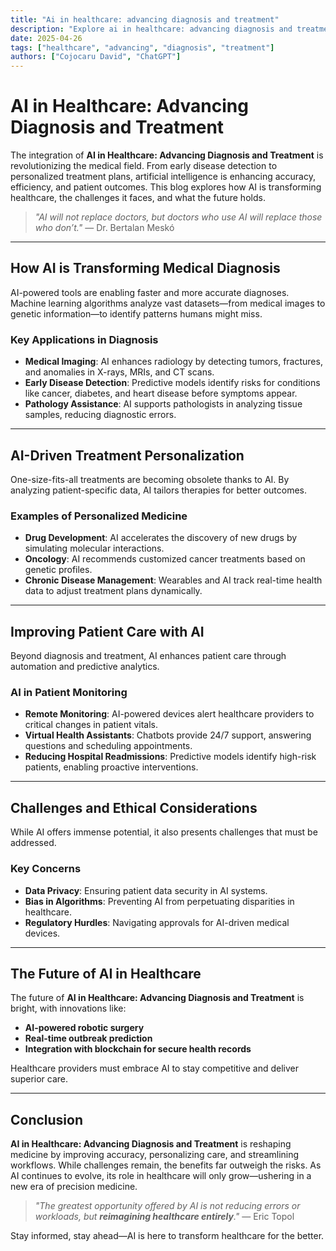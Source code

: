 ```yaml
---
title: "Ai in healthcare: advancing diagnosis and treatment"
description: "Explore ai in healthcare: advancing diagnosis and treatment in this detailed guide, offering insights, strategies, and practical tips to enhance your understanding and application of the topic."
date: 2025-04-26
tags: ["healthcare", "advancing", "diagnosis", "treatment"]
authors: ["Cojocaru David", "ChatGPT"]
---
```


# AI in Healthcare: Advancing Diagnosis and Treatment  

The integration of **AI in Healthcare: Advancing Diagnosis and Treatment** is revolutionizing the medical field. From early disease detection to personalized treatment plans, artificial intelligence is enhancing accuracy, efficiency, and patient outcomes. This blog explores how AI is transforming healthcare, the challenges it faces, and what the future holds.  

> *"AI will not replace doctors, but doctors who use AI will replace those who don’t."* — Dr. Bertalan Meskó  

---

## How AI is Transforming Medical Diagnosis  

AI-powered tools are enabling faster and more accurate diagnoses. Machine learning algorithms analyze vast datasets—from medical images to genetic information—to identify patterns humans might miss.  

### Key Applications in Diagnosis  
- **Medical Imaging**: AI enhances radiology by detecting tumors, fractures, and anomalies in X-rays, MRIs, and CT scans.  
- **Early Disease Detection**: Predictive models identify risks for conditions like cancer, diabetes, and heart disease before symptoms appear.  
- **Pathology Assistance**: AI supports pathologists in analyzing tissue samples, reducing diagnostic errors.  

---

## AI-Driven Treatment Personalization  

One-size-fits-all treatments are becoming obsolete thanks to AI. By analyzing patient-specific data, AI tailors therapies for better outcomes.  

### Examples of Personalized Medicine  
- **Drug Development**: AI accelerates the discovery of new drugs by simulating molecular interactions.  
- **Oncology**: AI recommends customized cancer treatments based on genetic profiles.  
- **Chronic Disease Management**: Wearables and AI track real-time health data to adjust treatment plans dynamically.  

---

## Improving Patient Care with AI  

Beyond diagnosis and treatment, AI enhances patient care through automation and predictive analytics.  

### AI in Patient Monitoring  
- **Remote Monitoring**: AI-powered devices alert healthcare providers to critical changes in patient vitals.  
- **Virtual Health Assistants**: Chatbots provide 24/7 support, answering questions and scheduling appointments.  
- **Reducing Hospital Readmissions**: Predictive models identify high-risk patients, enabling proactive interventions.  

---

## Challenges and Ethical Considerations  

While AI offers immense potential, it also presents challenges that must be addressed.  

### Key Concerns  
- **Data Privacy**: Ensuring patient data security in AI systems.  
- **Bias in Algorithms**: Preventing AI from perpetuating disparities in healthcare.  
- **Regulatory Hurdles**: Navigating approvals for AI-driven medical devices.  

---

## The Future of AI in Healthcare  

The future of **AI in Healthcare: Advancing Diagnosis and Treatment** is bright, with innovations like:  
- **AI-powered robotic surgery**  
- **Real-time outbreak prediction**  
- **Integration with blockchain for secure health records**  

Healthcare providers must embrace AI to stay competitive and deliver superior care.  

---

## Conclusion  

**AI in Healthcare: Advancing Diagnosis and Treatment** is reshaping medicine by improving accuracy, personalizing care, and streamlining workflows. While challenges remain, the benefits far outweigh the risks. As AI continues to evolve, its role in healthcare will only grow—ushering in a new era of precision medicine.  

> *"The greatest opportunity offered by AI is not reducing errors or workloads, but **reimagining healthcare entirely**."* — Eric Topol  

Stay informed, stay ahead—AI is here to transform healthcare for the better.
